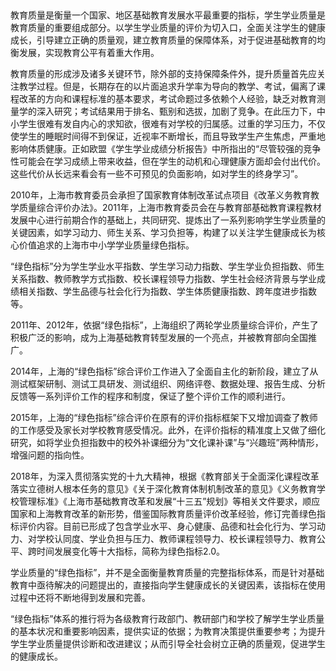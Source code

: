 
<!-- preface -->

&nbsp;
\vspace{5mm}
\myprefacetitle{前 \qquad \qquad 言}
\vspace{5mm}

\myprefacetext

教育质量是衡量一个国家、地区基础教育发展水平最重要的指标，学生学业质量是教育质量的重要组成部分。以学生学业质量的评价为切入口，全面关注学生的健康成长，引导建立正确的质量观，建立教育质量的保障体系，对于促进基础教育的均衡发展，实现教育公平有着重大作用。

教育质量的形成涉及诸多关键环节，除外部的支持保障条件外，提升质量首先应关注教学过程。但是，长期存在的以片面追求升学率为导向的教学、考试，偏离了课程改革的方向和课程标准的基本要求，考试命题过多依赖个人经验，缺乏对教育测量学的深入研究；考试结果用于排名、甄别和选拔，加剧了竞争。在此压力下，中小学生很难有发自内心的求知欲，很难有对学校的归属感。过重的学习压力，不仅使学生的睡眠时间得不到保证，近视率不断增长，而且导致学生产生焦虑，严重地影响体质健康。正如欧盟《学生学业成绩分析报告》中所指出的“尽管较强的竞争性可能会在学习成绩上带来收益，但在学生的动机和心理健康方面却会付出代价。这些代价从长远来看会有一些不可预见的负面影响，如对学生的终身学习”。

2010年，上海市教育委员会承担了国家教育体制改革试点项目《改革义务教育教学质量综合评价办法》。2011年，上海市教育委员会在与教育部基础教育课程教材发展中心进行前期合作的基础上，共同研究、提炼出了一系列影响学生学业质量的关键因素，如学习动力、师生关系、学习负担等，构建了以关注学生健康成长为核心价值追求的上海市中小学学业质量绿色指标。

“绿色指标”分为学生学业水平指数、学生学习动力指数、学生学业负担指数、师生关系指数、教师教学方式指数、校长课程领导力指数、学生社会经济背景与学业成绩相关指数、学生品德与社会化行为指数、学生体质健康指数、跨年度进步指数等。

2011年、2012年，依据“绿色指标”，上海组织了两轮学业质量综合评价，产生了积极广泛的影响，成为上海基础教育转型发展的一个亮点，并被教育部向全国推广。

2014年，上海的“绿色指标”综合评价工作进入了全面自主化的新阶段，建立了从测试框架研制、测试工具研发、测试组织、网络评卷、数据处理、报告生成、分析反馈等一系列评价工作的程序和制度，保证了整个评价工作的顺利进行。

2015年，上海的“绿色指标”综合评价在原有的评价指标框架下又增加调查了教师的工作感受及家长对学校教育感受情况。此外，在评价指标的精准度上又做了细化研究，如将学业负担指数中的校外补课细分为“文化课补课”与“兴趣班”两种情形，增强问题的指向性。

2018年，为深入贯彻落实党的十九大精神，根据《教育部关于全面深化课程改革落实立德树人根本任务的意见》《关于深化教育体制机制改革的意见》《义务教育学校管理标准》《上海市基础教育改革和发展“十三五”规划》等相关文件要求，顺应国家和上海教育改革的新形势，借鉴国际教育质量评价改革经验，修订完善绿色指标评价内容。目前已形成了包含学业水平、身心健康、品德和社会化行为、学习动力、对学校认同度、学业负担与压力、教师课程领导力、校长课程领导力、教育公平、跨时间发展变化等十大指标，简称为绿色指标2.0。

学业质量的“绿色指标”，并不是全面衡量教育质量的完整指标体系，而是针对基础教育中亟待解决的问题提出的，直接指向学生健康成长的关键因素，该指标在使用过程中还将不断地得到发展和完善。

“绿色指标”体系的推行将为各级教育行政部门、教研部门和学校了解学生学业质量的基本状况和重要影响因素，提供实证的依据；为教育决策提供重要参考；为提升学生学业质量提供诊断和改进建议；从而引导全社会树立正确的质量观，促进学生的健康成长。


\clearpage

<!-- end of preface -->
